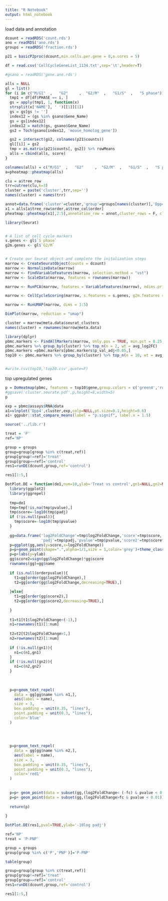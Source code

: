 ```yaml
---
title: "R Notebook"
output: html_notebook
---
```


load data and annotation
```r
dcount = readRDS('count.rds')
ano = readRDS('ano.rds')
groups = readRDS('fraction.rds')
```



```r
p21 = basicP2proc(dcount,min.cells.per.gene = 0,n.cores = 5)
```



```r
df = read.csv('CellCycleGeneList_1134.txt',sep='\t',header=T)

```





```r
#gsano = readRDS('gene.ano.rds')

alls = NULL
gl = list()
for (i in c("M/G1"  ,   "G2"     ,  "G2/M"  ,   "G1/S"  ,   "S phase")) {
  tmp1 = df[df$PHASE == i, ]
  gs = apply(tmp1, 1, function(x)
  strsplit(x['NAME'], ' ')[[1]][1])
  gs = gs[gs != '']
  index12 = (gs %in% gsano$Gene_Name)
  gs = gs[index12]
  index12 = match(gs, gsano$Gene_Name)
  gs2 = Toch(gsano[index12, 'mouse_homolog_gene'])

  gs2 = intersect(gs2, colnames(p21$counts))
  gl[[i]] = gs2
  tmp = as.matrix(p21$counts[, gs2]) %>% rowMeans
  alls = cbind(alls, score)
}

```


```r
colnames(alls) = c("M/G1"  ,   "G2"     ,  "G2/M"  ,   "G1/S"  ,   "S phase" )
a=pheatmap::pheatmap(alls)

clu = a$tree_row
trr=cutree(clu,k=3)
cluster = paste('cluster',trr,sep='')
names(cluster) = names(trr)
```


```r
annot=data.frame('cluster'=cluster,'group'=groups[names(cluster)],'Dpp4'=p21$counts[names(cluster),'Dpp4'],row.names=names(cluster))
x1 = alls[a$tree_row$order,a$tree_col$order]
pheatmap::pheatmap(x1[,2:5],annotation_row = annot,cluster_rows = F, cluster_cols = F,show_rownames = F,height=4,width=4.2, annotation_colors = anoc,border_color = "NA")

```




```r
library(Seurat)


# A list of cell cycle markers
s.genes <- gl$`S phase`
g2m.genes <- gl$`G2/M`


# Create our Seurat object and complete the initalization steps
marrow <- CreateSeuratObject(counts = dcount)
marrow <- NormalizeData(marrow)
marrow <- FindVariableFeatures(marrow, selection.method = "vst")
marrow <- ScaleData(marrow, features = rownames(marrow))
```



```r
marrow <- RunPCA(marrow, features = VariableFeatures(marrow), ndims.print = 1:10, nfeatures.print = 10)

```

```r
marrow <- CellCycleScoring(marrow, s.features = s.genes, g2m.features = g2m.genes, set.ident = TRUE)

```


```r
marrow <- RunUMAP(marrow, dims = 1:5)

```

```r
DimPlot(marrow, reduction = "umap")

```

```r
cluster = marrow@meta.data$seurat_clusters
names(cluster) = rownames(marrow@meta.data)
```



```r
library(dplyr)
pbmc.markers <- FindAllMarkers(marrow, only.pos = TRUE, min.pct = 0.25, logfc.threshold = 0.25)
pbmc.markers %>% group_by(cluster) %>% top_n(n = 2, wt = avg_log2FC)
pbmc.markers =pbmc.markers[pbmc.markers$p_val_adj<0.05,]
top10 <- pbmc.markers %>% group_by(cluster) %>% top_n(n = 10, wt = avg_log2FC)


#write.csv(top10,'top20.csv',quote=F)
```

top upregulated genes
```r
p = DoHeatmap(pbmc, features = top10$gene,group.colors = c('green4','royalblue4','goldenrod1')) 
#ggsave('cluster.seurate.pdf',p,height=8,width=5)
p
```




```r
exp = pbmc@assays$RNA@data
a1=vlnplot('Dpp4',cluster,exp,colp=NULL,pt.size=0.1,height=0.6)
a1+ ggpubr::stat_compare_means(label = "p.signif", label.x = 1.5)
```






```r


source('../lib.r')

treat = 'P'
ref='NP'

group = groups
group=group[group %in% c(treat,ref)]
group[group!=ref]='treat'
group[group==ref]='control'
res1=runDE(dcount,group,ref='control')

```



```r
res1[1:5,]
```


```r

DotPlot.DE = function(de1,num=10,ylab='Treat vs control',gn1=NULL,gn2=NULL,orderpvalue=NULL,fc=2,pval=NULL){
  library(ggplot2)
  library(ggrepel)
  
  tmp=de1
  tmp=tmp[!is.na(tmp$pvalue),]
  tmp$score=-log10(tmp$padj)
  if (!is.null(pval)){
    tmp$score=-log10(tmp$pvalue)
  }
  
  gg=data.frame('log2FoldChange'=tmp$log2FoldChange,'score'=tmp$score,'Z'=tmp$Z,'name'=rownames(tmp),
                'padj'=tmp$padj,'pvalue'=tmp$pvalue,'score2'=tmp$score*sign(tmp$log2FoldChange))
  p=ggplot(gg,aes(y=score,x=log2FoldChange))
  p=p+geom_point(shape=".",alpha=1/1,size = 1,color='grey')+theme_classic()
  p=p+labs(y=ylab)
  gg$score2=sign(gg$log2FoldChange)*gg$score
  rownames(gg)=gg$name 
  
  if (is.null(orderpvalue)){
    t1=gg[order(gg$log2FoldChange),]
    t2=gg[order(gg$log2FoldChange,decreasing=TRUE),]
    
  }else{
    t1=gg[order(gg$score2),]
    t2=gg[order(gg$score2,decreasing=TRUE),]
    
  }
  
  t1=t1[t1$log2FoldChange<(-1),]
  n1=rownames(t1)[1:num]
  
  t2=t2[t2$log2FoldChange>1,]
  n2=rownames(t2)[1:num]
  
  if (!is.null(gn1)){
    n1=c(n1,gn1)
  }
  if (!is.null(gn2)){
    n1=c(n2,gn2)
  } 
  
  
  
  p=p+geom_text_repel(
    data = gg[gg$name %in% n1,],
    aes(label = name),
    size = 3,
    box.padding = unit(0.35, "lines"),
    point.padding = unit(0.3, "lines"),
    color='blue'
  )
  
  
  
  
  p=p+geom_text_repel(
    data = gg[gg$name %in% n2,],
    aes(label = name),
    size = 3,
    box.padding = unit(0.35, "lines"),
    point.padding = unit(0.3, "lines"),
    color='red1'
  )
  
  
  p=p+ geom_point(data = subset(gg,(log2FoldChange< (-fc) & pvalue < 0.01)),shape=".",alpha=1/1,size = 2,color='blue')
  p=p+ geom_point(data = subset(gg,(log2FoldChange>fc & pvalue < 0.01)),shape=".",alpha=1/1,size = 2,color='red1')
  
  return(p)          
  
}

DotPlot.DE(res1,pval=TRUE,ylab='-10log padj')
```



```r

ref='NP'
treat = 'P-PNP'

group = groups
group[group %in% c('P','PNP')]='P-PNP'

table(group)

group=group[group %in% c(treat,ref)]
group[group!=ref]='treat'
group[group==ref]='control'
res1=runDE(dcount,group,ref='control')

res1[1:5,]
```


